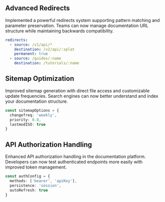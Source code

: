 ## Advanced Redirects
Implemented a powerful redirects system supporting pattern matching and parameter preservation. Teams can now manage documentation URL structure while maintaining backwards compatibility.

```yaml
redirects:
  - source: /v1/api/*
    destination: /v2/api/:splat
    permanent: true
  - source: /guides/:name
    destination: /tutorials/:name
```

## Sitemap Optimization
Improved sitemap generation with direct file access and customizable update frequencies. Search engines can now better understand and index your documentation structure.

```typescript
const sitemapOptions = {
  changefreq: 'weekly',
  priority: 0.8,
  lastmodISO: true
}
```

## API Authorization Handling
Enhanced API authorization handling in the documentation platform. Developers can now test authenticated endpoints more easily with improved token management.

```typescript
const authConfig = {
  methods: ['bearer', 'apiKey'],
  persistence: 'session',
  autoRefresh: true
}
```